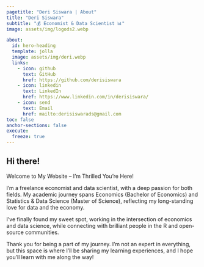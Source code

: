 ```yaml
---
pagetitle: "Deri Siswara | About"
title: "Deri Siswara"
subtitle: "💰 Economist & Data Scientist 📊"
image: assets/img/logods2.webp

about:
  id: hero-heading
  template: jolla
  image: assets/img/deri.webp
  links:
    - icon: github
      text: GitHub
      href: https://github.com/derisiswara
    - icon: linkedin
      text: LinkedIn
      href: https://www.linkedin.com/in/derisiswara/
    - icon: send
      text: Email
      href: mailto:derisiswarads@gmail.com
toc: false
anchor-sections: false
execute: 
  freeze: true
---
```


::: {#hero-heading}
:::

## Hi there!

Welcome to My Website – I'm Thrilled You're Here!

I’m a freelance economist and data scientist, with a deep passion for both fields. My academic journey spans  Economics (Bachelor of Economics) and Statistics & Data Science (Master of Science), reflecting my long-standing love for data and the economy.

I’ve finally found my sweet spot, working in the intersection of economics and data science, while connecting with brilliant people in the R and open-source communities.

Thank you for being a part of my journey. I'm not an expert in everything, but this space is where I’ll be sharing my learning experiences, and I hope you'll learn with me along the way!